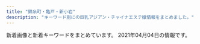 ```yaml
---
title: "錦糸町・亀戸・新小岩"
description: "キーワード別にの巨乳アジアン・チャイナエステ嬢情報をまとめました。"
---
```


新着画像と新着キーワードをまとめています。
2021年04月04日の情報です。

<DmmAffiliateIns />
<KeywordTable
  shops={
    [
    {
        "station": "JR\u5c0f\u5ca9\u99c5\u5357\u53e3",
        "keywords": {},
        "url": "https://www.yitigo.work/",
        "img_links": [
            "https://www.yitigo.work/images/home/index_11.png",
            "https://www.yitigo.work/images/home/index_13.png",
            "https://www.yitigo.work/images/home/index_tel.png",
            "https://www.yitigo.work/images/home/index_15.png",
            "https://www.yitigo.work/images/staff/hana1.jpg",
            "https://www.yitigo.work/images/home/index_19.png",
            "https://www.yitigo.work/images/headerParts01.png",
            "https://www.yitigo.work/images/home/staff_01.jpg",
            "https://www.yitigo.work/images/top_flash_01.jpg",
            "https://www.yitigo.work/images/home/index_06.png",
            "https://www.yitigo.work/images/staff/hana.png",
            "https://www.yitigo.work/images/staff/mayu.png",
            "https://www.yitigo.work/images/page_top.png",
            "https://www.yitigo.work/images/home/index_17.png",
            "https://www.yitigo.work/images/home/staff_03.jpg",
            "https://www.yitigo.work/images/staff/risa.png",
            "https://www.yitigo.work/images/staff/mayu1.jpg",
            "https://www.yitigo.work/images/top_flash_02.jpg",
            "https://www.yitigo.work/images/home/index_01.png",
            "https://www.yitigo.work/images/staff/staff_03.png",
            "https://www.yitigo.work/images/top_01.png",
            "https://www.yitigo.work/images/top_02.png",
            "https://www.yitigo.work/images/home/index_12.png",
            "https://www.yitigo.work/images/home/index_14.png",
            "https://www.yitigo.work/images/home/index_09.png",
            "https://www.yitigo.work/images/staff/risa1.jpg",
            "https://www.yitigo.work/images/home/index_05.png",
            "https://www.yitigo.work/images/top_04.png",
            "https://www.yitigo.work/images/home/index_07.png",
            "https://www.yitigo.work/images/home/staff_02.jpg",
            "https://www.yitigo.work/images/home/index_10.png",
            "https://www.yitigo.work/images/staff/staff_01.png"
        ],
        "name": "\u82fa"
    },
    {
        "name": "\u30c9\u30e9\u3048\u3082\u3093",
        "keywords": {
            "D": 7,
            "86": 3,
            "83": 1,
            "87": 1,
            "85": 3,
            "E": 1
        },
        "station": "JR\u4e80\u6238\u99c5\u5317\u53e3",
        "img_links": [
            "https://doraimon.tyo.cm/photos/sites/32/2021/03/2021030207310114.jpg",
            "https://doraimon.tyo.cm/images/staff_line.jpg",
            "https://doraimon.tyo.cm/images/s_face.jpg",
            "https://doraimon.tyo.cm/photos/sites/32/2021/03/2021031206553637.jpg",
            "https://doraimon.tyo.cm/photos/sites/32/2021/03/2021032507045669.jpg",
            "https://doraimon.tyo.cm/photos/sites/32/2021/03/2021030207304862.jpg",
            "https://doraimon.tyo.cm/photos/sites/32/2021/03/2021030207304993.jpg",
            "https://doraimon.tyo.cm/photos/sites/32/2021/03/2021030207305994.jpg",
            "https://doraimon.tyo.cm/images/link.jpg",
            "https://doraimon.tyo.cm/images/s_news.jpg",
            "https://doraimon.tyo.cm/images/mobile.jpg",
            "https://doraimon.tyo.cm/images/top.jpg",
            "https://doraimon.tyo.cm/photos/sites/32/2021/03/202103120651532.jpg",
            "https://doraimon.tyo.cm/photos/sites/32/2021/03/2021032301301384.jpg"
        ],
        "url": "https://doraimon.tyo.cm/"
    },
    {
        "url": "http://miyabi-aroma.xyz/",
        "station": "JR\u4e80\u6238\u99c5\u6771\u53e3",
        "img_links": [
            "http://miyabi-aroma.xyz/images/nav/nav-staff.jpg",
            "http://miyabi-aroma.xyz/images/staff/3/ami2.jpg",
            "http://miyabi-aroma.xyz/images/3/2.jpg",
            "http://miyabi-aroma.xyz/images/shishu/se1.jpg",
            "http://miyabi-aroma.xyz/images/nav/nav-sys.jpg",
            "http://miyabi-aroma.xyz/images/staff/3/kiki2.jpg",
            "http://miyabi-aroma.xyz/images/staff/3/yaya1.jpg",
            "http://miyabi-aroma.xyz/images/staff/3/rina.jpg",
            "http://miyabi-aroma.xyz/images/index-rose_04.png",
            "http://miyabi-aroma.xyz/images/index-rose_02.png",
            "http://miyabi-aroma.xyz/images/index-rose_09.png",
            "http://miyabi-aroma.xyz/images/3/1.jpg",
            "http://miyabi-aroma.xyz/images/nav/nav-info.jpg",
            "http://miyabi-aroma.xyz/images/staff/3/miya2.jpg",
            "http://miyabi-aroma.xyz/images/staff/3/kiki.jpg",
            "http://miyabi-aroma.xyz/images/11.png",
            "http://miyabi-aroma.xyz/images/nav/nav-job.jpg",
            "http://miyabi-aroma.xyz/images/1801706901.jpg",
            "http://miyabi-aroma.xyz/images/staff/3/ami.jpg",
            "http://miyabi-aroma.xyz/images/index-rose_13.png",
            "http://miyabi-aroma.xyz/images/index-rose_07.png",
            "http://miyabi-aroma.xyz/images/shishu/se2.jpg",
            "http://miyabi-aroma.xyz/images/staff/3/yami.jpg",
            "http://miyabi-aroma.xyz/images/staff/3/yaya2.jpg",
            "http://miyabi-aroma.xyz/images/staff/3/rina2.jpg",
            "http://miyabi-aroma.xyz/images/staff/3/miya.jpg"
        ],
        "name": "\u685c",
        "keywords": {
            "C": 7
        }
    },
    {
        "url": "http://thaipataya.chm.jp/",
        "keywords": {
            "\u30bb\u30af\u30b7\u30fc": 1,
            "C": 14
        },
        "name": "\u30d1\u30bf\u30e4",
        "img_links": [
            "https://chm.jp/domains1/thaipataya/myimg/imgcom37656_sp.jpg",
            "https://chm.jp/domains1/thaipataya/myimg/imgcom37719_sp.jpg",
            "https://chm.jp/domains1/thaipataya/myimg/imgcom36636_sp.jpg",
            "https://chm.jp/domains1/thaipataya/myimg/imgcom37663_sp.jpg",
            "https://chm.jp/domains1/thaipataya/myimg/imgcom37732_sp.png",
            "https://chm.jp/domains1/thaipataya/myimg/imgcom37357_sp.jpg",
            "https://chm.jp/domains1/thaipataya/myimg/imgcom36618_sp.png",
            "https://chm.jp/domains1/thaipataya/myimg/imgcom36619_sp.jpg",
            "https://chm.jp/sozai/0_4999/bn112_sp.png",
            "https://chm.jp/domains1/thaipataya/myimg/imgcom37668_sp.png",
            "https://chm.jp/domains1/thaipataya/myimg/imgcom37733_sp.png",
            "https://chm.jp/domains1/thaipataya/myimg/imgcom36635_sp.jpg",
            "https://chm.jp/domains1/thaipataya/myimg/slideimg36562_sp.jpg",
            "https://chm.jp/domains1/thaipataya/myimg/imgcom37653_sp.jpg",
            "https://chm.jp/domains1/thaipataya/myimg/imgcom36614_sp.jpg",
            "https://chm.jp/domains1/thaipataya/myimg/imgcom36603_sp.png",
            "https://chm.jp/domains1/thaipataya/myimg/imgcom37731_sp.png",
            "https://chm.jp/domains1/thaipataya/myimg/imgcom36578_sp.jpg",
            "https://chm.jp/domains1/thaipataya/myimg/imgcom36581_sp.jpg",
            "https://chm.jp/domains1/thaipataya/myimg/imgcom37729_sp.png",
            "https://chm.jp/domains1/thaipataya/myimg/imgcom37839_sp.jpg",
            "https://chm.jp/domains1/thaipataya/myimg/imgcom37361_sp.png",
            "https://chm.jp/domains1/thaipataya/myimg/imgcom37710_sp.jpg",
            "https://chm.jp/domains1/thaipataya/myimg/imgcom36604_sp.jpg",
            "https://chm.jp/domains1/thaipataya/myimg/imgcom37717_sp.jpg",
            "https://chm.jp/domains1/thaipataya/myimg/imgcom37657_sp.jpg",
            "https://chm.jp/domains1/thaipataya/myimg/imgcom37669_sp.jpg",
            "https://chm.jp/domains1/thaipataya/myimg/imgcom37360_sp.jpg",
            "https://chm.jp/domains1/thaipataya/myimg/imgcom37914_sp.jpg",
            "https://chm.jp/domains1/thaipataya/myimg/imgcom37726_sp.png",
            "https://chm.jp/domains1/thaipataya/myimg/imgcom37177_sp.png",
            "https://chm.jp/domains1/thaipataya/myimg/imgcom37833_sp.jpg",
            "https://chm.jp/domains1/thaipataya/myimg/imgcom36634_sp.jpg",
            "https://chm.jp/domains1/thaipataya/myimg/imgcom37913_sp.jpg",
            "https://chm.jp/domains1/thaipataya/myimg/imgcom36613_sp.jpg",
            "https://chm.jp/domains1/thaipataya/myimg/imgcom36567_sp.jpg",
            "https://chm.jp/domains1/thaipataya/myimg/imgcom37841_sp.jpg",
            "https://chm.jp/domains1/thaipataya/myimg/imgcom37738_sp.png",
            "https://chm.jp/domains1/thaipataya/myimg/imgcom36605_sp.jpg",
            "https://chm.jp/domains1/thaipataya/myimg/imgcom37734_sp.png",
            "https://chm.jp/domains1/thaipataya/myimg/imgcom37655_sp.jpg",
            "https://chm.jp/domains1/thaipataya/myimg/imgcom37728_sp.png",
            "https://chm.jp/domains1/thaipataya/myimg/imgcom37740_sp.png",
            "https://chm.jp/domains1/thaipataya/myimg/imgcom37661_sp.png",
            "https://chm.jp/domains1/thaipataya/myimg/imgcom37359_sp.jpg",
            "https://chm.jp/domains1/thaipataya/myimg/imgcom37725_sp.png",
            "https://chm.jp/domains1/thaipataya/myimg/imgcom36582_sp.jpg",
            "https://chm.jp/domains1/thaipataya/myimg/imgcom37840_sp.jpg",
            "https://chm.jp/domains1/thaipataya/myimg/imgcom36565_sp.jpg",
            "https://chm.jp/domains1/thaipataya/myimg/imgcom37727_sp.png",
            "https://chm.jp/domains1/thaipataya/myimg/imgcom37730_sp.png",
            "https://chm.jp/domains1/thaipataya/myimg/imgcom37666_sp.jpg",
            "https://chm.jp/domains1/thaipataya/myimg/imgcom37362_sp.png",
            "http://chm.jp/img/linebutton_82x20.png",
            "https://chm.jp/domains1/thaipataya/myimg/imgcom37834_sp.jpg",
            "https://chm.jp/domains1/thaipataya/myimg/imgcom36633_sp.jpg",
            "https://chm.jp/domains1/thaipataya/myimg/imgcom37736_sp.png",
            "https://chm.jp/domains1/thaipataya/myimg/imgcom37067_sp.png",
            "https://chm.jp/domains1/thaipataya/myimg/imgcom37718_sp.jpg",
            "https://chm.jp/domains1/thaipataya/myimg/slideimg36561_sp.jpg",
            "https://chm.jp/domains1/thaipataya/myimg/imgcom36576_sp.jpg",
            "https://chm.jp/domains1/thaipataya/myimg/imgcom37358_sp.jpg",
            "https://chm.jp/domains1/thaipataya/myimg/imgcom37174_sp.png",
            "https://chm.jp/domains1/thaipataya/myimg/imgcom37739_sp.png",
            "https://chm.jp/domains1/thaipataya/myimg/imgcom37789_sp.png",
            "https://chm.jp/domains1/thaipataya/myimg/imgcom37916_sp.jpg",
            "https://chm.jp/domains1/thaipataya/myimg/imgcom37667_sp.png",
            "https://chm.jp/domains1/thaipataya/myimg/imgcom37172_sp.png",
            "https://chm.jp/domains1/thaipataya/myimg/imgcom37891_sp.jpg",
            "https://chm.jp/domains1/thaipataya/myimg/imgcom36577_sp.jpg",
            "https://chm.jp/domains1/thaipataya/myimg/imgcom37915_sp.jpg",
            "https://chm.jp/domains1/thaipataya/myimg/imgcom37658_sp.png",
            "https://chm.jp/domains1/thaipataya/myimg/imgcom37660_sp.png",
            "https://chm.jp/domains1/thaipataya/myimg/imgcom36615_sp.png",
            "https://chm.jp/domains1/thaipataya/myimg/imgcom37662_sp.png",
            "https://chm.jp/sozai/0_4999/bn122_sp.png",
            "https://chm.jp/domains1/thaipataya/myimg/imgcom37068_sp.jpg",
            "https://chm.jp/domains1/thaipataya/myimg/imgcom36606_sp.jpg",
            "https://chm.jp/domains1/thaipataya/myimg/imgcom37664_sp.png",
            "https://chm.jp/domains1/thaipataya/myimg/slideimg36560_sp.jpg",
            "https://chm.jp/domains1/thaipataya/myimg/imgcom37659_sp.png",
            "https://chm.jp/domains1/thaipataya/myimg/imgcom37654_sp.jpg",
            "https://chm.jp/domains1/thaipataya/myimg/imgcom37665_sp.jpg",
            "https://chm.jp/domains1/thaipataya/myimg/imgcom36566_sp.png",
            "https://chm.jp/domains1/thaipataya/myimg/imgcom37737_sp.png",
            "https://chm.jp/domains1/thaipataya/myimg/imgcom36575_sp.jpg",
            "https://chm.jp/domains1/thaipataya/myimg/imgcom36607_sp.jpg"
        ],
        "station": "JR\u5c0f\u5ca9\u99c5\u5357\u53e3"
    },
    {
        "keywords": {
            "89": 6,
            "C": 12,
            "98": 2,
            "86": 2,
            "H": 2,
            "D": 4,
            "85": 4,
            "84": 2
        },
        "img_links": [
            "http://www.o-miyabi.com/s/image/nav_hotel.png",
            "http://www.o-miyabi.com/s/images/slider/next.png",
            "http://www.o-miyabi.com/images/index_06.jpg",
            "http://www.o-miyabi.com/images/rec.jpg",
            "http://www.o-miyabi.com/images/index_13.jpg",
            "http://www.o-miyabi.com/s/images/service_07.png",
            "http://www.o-miyabi.com/images/index_09.jpg",
            "http://www.o-miyabi.com/images/index_04.jpg",
            "http://www.o-miyabi.com/s/images/iphone.png",
            "http://www.o-miyabi.com/images/upload/thumb/0981f77ac0a1e07f.jpg",
            "http://www.o-miyabi.com/s/uploads/04.jpg",
            "http://www.o-miyabi.com/images/index_16.jpg",
            "http://www.o-miyabi.com/images/upload/thumb/04d21d82d11bc049.jpg",
            "http://www.o-miyabi.com/s/images/t3.jpg",
            "http://www.o-miyabi.com/s/image/nav_manga.png",
            "http://www.o-miyabi.com/images/upload/thumb/6fceb6aef71115ac.jpg",
            "http://www.o-miyabi.com/images/upload/thumb/928147996b3538a2.jpg",
            "http://www.o-miyabi.com/images/index_14.jpg",
            "http://www.o-miyabi.com/s/uploads/03.jpg",
            "http://www.o-miyabi.com/s/images/slider/3.jpg",
            "http://www.o-miyabi.com/girl/01.jpg",
            "http://www.o-miyabi.com/images/index_02.jpg",
            "http://www.o-miyabi.com/s/image/nav_cast.png",
            "http://www.o-miyabi.com/s/images/top_2.jpg",
            "http://www.o-miyabi.com/s/images/pc.png",
            "http://www.o-miyabi.com/images/upload/thumb/72ffa1fb925d394b.jpg",
            "http://www.o-miyabi.com/images/upload/thumb/db15ea2226867103.jpg",
            "http://www.o-miyabi.com/s/images/slider/1.jpg",
            "http://www.o-miyabi.com/images/index_05.jpg",
            "http://www.o-miyabi.com/images/info_09.jpg",
            "http://www.o-miyabi.com/images/info_02.jpg",
            "http://www.o-miyabi.com/s/images/tel.png",
            "http://www.o-miyabi.com/s/images/slider/2.jpg",
            "http://www.o-miyabi.com/images/index_10.jpg",
            "http://www.o-miyabi.com/images/upload/thumb/e12bb065f2380463.jpg",
            "http://www.o-miyabi.com/images/index_01.jpg",
            "http://www.o-miyabi.com/images/staff_09.jpg",
            "http://www.o-miyabi.com/images/rec_09.jpg",
            "http://www.o-miyabi.com/images/upload/thumb/7713de024ddc43e7.jpg",
            "http://www.o-miyabi.com/images/index_19.jpg",
            "http://www.o-miyabi.com/images/upload/thumb/57af63e7ff71466b.jpg",
            "http://www.o-miyabi.com/s/uploads/06.jpg",
            "http://www.o-miyabi.com/images/index_03.jpg",
            "http://www.o-miyabi.com/images/index_07.jpg",
            "http://www.o-miyabi.com/images/movie_09.jpg",
            "http://www.o-miyabi.com/s/images/t2.jpg",
            "http://www.o-miyabi.com/images/upload/thumb/6d7987cae648e809.jpg",
            "http://www.o-miyabi.com/s/uploads/01.jpg",
            "http://www.o-miyabi.com/images/upload/thumb/1a8371be7358f1df.jpg",
            "http://www.o-miyabi.com/s/image/nav_top.png",
            "http://www.o-miyabi.com/images/index_18.jpg",
            "http://www.o-miyabi.com/images/upload/thumb/51d074f8f9cdb905.jpg",
            "http://www.o-miyabi.com/s/images/service_03.png",
            "http://www.o-miyabi.com/s/images/okubokomachi.jpg",
            "http://www.o-miyabi.com/s/uploads/08.jpg",
            "http://www.o-miyabi.com/s/uploads/07.jpg",
            "http://www.o-miyabi.com/images/upload/thumb/301c9a35b11a384f.jpg",
            "http://www.o-miyabi.com/s/images/service_01.png",
            "http://www.o-miyabi.com/s/uploads/02.jpg",
            "http://www.o-miyabi.com/s/images/slider/prev.png",
            "http://www.o-miyabi.com/s/images/t1.jpg",
            "http://www.o-miyabi.com/s/image/nav_sys.png",
            "http://www.o-miyabi.com/images/info.jpg",
            "http://www.o-miyabi.com/s/image/nav_topics.png",
            "http://www.o-miyabi.com/images/upload/thumb/0dc07af1006255fa.jpg"
        ],
        "name": "\u96c5\u82b3",
        "station": "JR\u65b0\u5c0f\u5ca9\u99c5\u5357\u53e3",
        "url": "http://www.o-miyabi.com/"
    },
    {
        "station": "JR\u9326\u7cf8\u753a\u5357\u53e3",
        "img_links": [
            "http://harunohana.jpest.net/uploads//sites/38/2021/02/tel_top.png",
            "http://harunohana.jpest.net/uploads//sites/38/2021/02/c2.jpg",
            "http://harunohana.jpest.net/uploads//sites/38/2021/02/top-3.png",
            "http://harunohana.jpest.net/uploads//sites/38/elementor/thumbs/c3-p3a4c1sf6l483iry9r6rlk4mpn8la6sbxgemvolfd4.jpg",
            "http://harunohana.jpest.net/uploads//sites/38/2021/03/g5.jpg",
            "http://harunohana.jpest.net/uploads//sites/38/2021/02/xian.jpg",
            "http://harunohana.jpest.net/uploads//sites/38/2021/03/g1.jpg",
            "http://harunohana.jpest.net/uploads//sites/38/2021/02/news-tit.png",
            "http://harunohana.jpest.net/uploads//sites/38/2021/03/1.jpg",
            "http://harunohana.jpest.net/uploads//sites/38/2021/02/ditiao-1.png",
            "http://harunohana.jpest.net/uploads//sites/38/2021/02/c4.jpg",
            "http://harunohana.jpest.net/uploads//sites/38/2021/02/c6.jpg",
            "http://harunohana.jpest.net/uploads//sites/38/2021/02/staff-tit.png",
            "http://harunohana.jpest.net/uploads//sites/38/2021/02/tel_staff.png",
            "http://harunohana.jpest.net/uploads//sites/38/elementor/thumbs/g1-p3mbbo5xbyuayorl3qn8vsare61ijopmkh8c9mi4sw.jpg",
            "http://harunohana.jpest.net/uploads//sites/38/2021/02/pick-tit.png",
            "http://harunohana.jpest.net/uploads//sites/38/2021/02/mobile-tit.png",
            "http://harunohana.jpest.net/uploads//sites/38/elementor/thumbs/g4-p3mbec1gp2hjuwwbjw36y43rzgwycta8xnrv7ujz68.jpg",
            "http://harunohana.jpest.net/uploads//sites/38/2021/02/tel_pickup.png",
            "http://harunohana.jpest.net/uploads//sites/38/2021/03/g5-214x300.jpg",
            "http://harunohana.jpest.net/uploads//sites/38/2021/02/c3.jpg",
            "http://harunohana.jpest.net/uploads//sites/38/elementor/thumbs/g3-p3mbdh0sfjb37s5dl0oi5txkdr5uasv3te8udptyvk.jpg",
            "http://harunohana.jpest.net/uploads//sites/38/2021/02/tel_info.png",
            "http://harunohana.jpest.net/uploads//sites/38/elementor/thumbs/c1-p3a4bw5e1kwi5v056or06ljv5c0e005xwohq00tseg.jpg",
            "http://harunohana.jpest.net/uploads//sites/38/elementor/thumbs/c5-p3a4c3o3k96sqqp7ys00qjnjwezbpkzslpplu8in0o.jpg",
            "http://harunohana.jpest.net/uploads//sites/38/2021/02/info-tit.png",
            "http://harunohana.jpest.net/uploads//sites/38/2021/02/c5.jpg",
            "http://harunohana.jpest.net/uploads//sites/38/2021/02/c1.jpg",
            "http://harunohana.jpest.net/uploads//sites/38/elementor/thumbs/g2-p3mbcgd30zwwmzmmj2u1yl6l7q6iyltkocswnxcbm8.jpg",
            "http://harunohana.jpest.net/uploads//sites/38/elementor/thumbs/c2-p3a4by12f8z2t2xevpk9bl2sc3r4fedekxsoykr020.jpg",
            "http://harunohana.jpest.net/uploads//sites/38/2021/03/g3.jpg",
            "http://harunohana.jpest.net/uploads//sites/38/2021/02/mobile.jpg",
            "http://harunohana.jpest.net/uploads//sites/38/2021/03/g2.jpg"
        ],
        "url": "http://harunohana.jpest.net/",
        "keywords": {
            "C": 12
        },
        "name": "\u6625\u306e\u82b1"
    },
    {
        "station": "\u9752\u7825\u99c5",
        "name": "\u7652\u3057\u306e\u68ee",
        "keywords": {},
        "url": "http://iyasimori.jpest.net/",
        "img_links": [
            "http://iyasimori.jpest.net/uploads//sites/37/2021/01/a2.jpg",
            "http://iyasimori.jpest.net/uploads//sites/37/2021/01/tite-staff.jpg",
            "http://iyasimori.jpest.net/uploads//sites/37/2021/01/bj_03.jpg",
            "http://iyasimori.jpest.net/uploads//sites/37/2021/01/mobile.png",
            "http://iyasimori.jpest.net/uploads//sites/37/2021/01/top.jpg",
            "http://iyasimori.jpest.net/uploads//sites/37/2021/01/g5-150x150.jpg",
            "http://iyasimori.jpest.net/uploads//sites/37/2021/01/r5.jpg",
            "http://iyasimori.jpest.net/uploads//sites/37/2021/01/news03.png",
            "http://iyasimori.jpest.net/uploads//sites/37/2021/01/g1-3-150x150.jpg",
            "http://iyasimori.jpest.net/uploads//sites/37/2021/01/g3-2-150x150.jpg",
            "http://iyasimori.jpest.net/uploads//sites/37/2021/01/g4.jpg",
            "http://iyasimori.jpest.net/uploads//sites/37/2021/01/g2-2.jpg",
            "http://iyasimori.jpest.net/uploads//sites/37/2021/01/g3-2.jpg",
            "http://iyasimori.jpest.net/uploads//sites/37/2021/01/g1-3.jpg",
            "http://iyasimori.jpest.net/uploads//sites/37/2021/01/g2-2-150x150.jpg",
            "http://iyasimori.jpest.net/uploads//sites/37/2021/01/r3-1.jpg",
            "http://iyasimori.jpest.net/uploads//sites/37/2021/01/news01.png",
            "http://iyasimori.jpest.net/uploads//sites/37/2021/01/r4-1.jpg",
            "http://iyasimori.jpest.net/uploads//sites/37/2021/01/a.jpg",
            "http://iyasimori.jpest.net/uploads//sites/37/2021/01/g5.jpg",
            "http://iyasimori.jpest.net/uploads//sites/37/2021/01/g4-150x150.jpg",
            "http://iyasimori.jpest.net/uploads//sites/37/2021/01/r6.jpg"
        ]
    },
    {
        "url": "http://shizuku2009.com/",
        "station": "\u9752\u7825\u99c5A2\u51fa\u53e3",
        "keywords": {},
        "img_links": [
            "http://shizuku2009.com/staff/3/1.jpg",
            "http://shizuku2009.com/images/index_09.jpg",
            "http://shizuku2009.com/images/index_07.jpg",
            "http://shizuku2009.com/staff/6/1.jpg",
            "http://shizuku2009.com/images/index_04.jpg",
            "http://shizuku2009.com/images/index_13.jpg",
            "http://shizuku2009.com/images/index_05.jpg",
            "http://shizuku2009.com/images/staff_12.jpg",
            "http://shizuku2009.com/images/index_06.jpg",
            "http://shizuku2009.com/images/staff_15.jpg",
            "http://shizuku2009.com/images/index_02.jpg",
            "http://shizuku2009.com/staff/4/1.jpg",
            "http://shizuku2009.com/images/index_20.jpg",
            "http://shizuku2009.com/staff/2/1.jpg",
            "http://shizuku2009.com/images/index_15.jpg",
            "http://shizuku2009.com/images/index_14.jpg",
            "http://shizuku2009.com/staff/1/1.jpg",
            "http://shizuku2009.com/images/service_13.jpg",
            "http://shizuku2009.com/images/index_19.jpg",
            "http://shizuku2009.com/images/index_10.jpg",
            "http://shizuku2009.com/images/index_08.jpg",
            "http://shizuku2009.com/images/index_17.jpg",
            "http://shizuku2009.com/staff/5/1.jpg"
        ],
        "name": "\u79cb"
    },
    {
        "img_links": [
            "http://kinshicho-es.xyz/images/g5.jpg",
            "http://kinshicho-es.xyz/images/r3.jpg",
            "http://kinshicho-es.xyz/images/g0.jpg",
            "http://kinshicho-es.xyz/images/kanban.jpg",
            "http://kinshicho-es.xyz/images/g3.jpg",
            "http://kinshicho-es.xyz/images/news-tit1.jpg",
            "http://kinshicho-es.xyz/images/g2.jpg",
            "http://kinshicho-es.xyz/images/r1.jpg",
            "http://kinshicho-es.xyz/images/top.jpg",
            "http://kinshicho-es.xyz/images/g41.jpg",
            "http://kinshicho-es.xyz/images/b1.jpg",
            "http://kinshicho-es.xyz/images/top1.jpg",
            "http://kinshicho-es.xyz/images/b2.jpg",
            "http://kinshicho-es.xyz/images/r2.jpg",
            "http://kinshicho-es.xyz/images/left1_2_02.jpg",
            "http://kinshicho-es.xyz/images/r4.jpg"
        ],
        "url": "http://kinshicho-es.xyz/",
        "name": "\u30b9\u30c1\u30e5\u30ef\u306e\u30b9\u30de\u30a4\u30eb",
        "keywords": {
            "C": 7
        },
        "station": "JR\u9326\u7cf8\u753a\u99c5\u5317\u53e3"
    },
    {
        "img_links": [
            "http://www.es-raku.link/img/ruru1.jpg",
            "http://www.es-raku.link/images/head.png",
            "http://www.es-raku.link/images/8.jpg",
            "http://www.es-raku.link/images/2.jpg",
            "http://www.es-raku.link/images/tel.jpg",
            "http://www.es-raku.link/images/menu/staff.png",
            "http://www.es-raku.link/img/mai1.jpg",
            "http://www.es-raku.link/images/sys1.jpg",
            "http://www.es-raku.link/staff/lucky.jpg",
            "http://www.es-raku.link/images/3.jpg",
            "http://www.es-raku.link/img/ayaka1.jpg",
            "http://www.es-raku.link/staff/ruru.jpg",
            "http://www.es-raku.link/img/lucky1.jpg",
            "http://www.es-raku.link/images/staff_t.png",
            "http://www.es-raku.link/img/kaori1.jpg",
            "http://www.es-raku.link/images/1.jpg",
            "http://www.es-raku.link/images/news.jpg",
            "http://www.es-raku.link/images/line.png",
            "http://www.es-raku.link/images/interior_t.png",
            "http://www.es-raku.link/staff/ayaka.jpg",
            "http://www.es-raku.link/images/list.jpg",
            "http://www.es-raku.link/images/int1.png",
            "http://www.es-raku.link/img/riri1.jpg",
            "http://www.es-raku.link/images/r2.jpg",
            "http://www.es-raku.link/images/9.jpg",
            "http://www.es-raku.link/staff/yuki.jpg",
            "http://www.es-raku.link/images/mobile.jpg",
            "http://www.es-raku.link/images/menu/interior.png",
            "http://www.es-raku.link/staff/kaori.jpg",
            "http://www.es-raku.link/images/rtel.jpg",
            "http://www.es-raku.link/images/int2.png",
            "http://www.es-raku.link/staff/mai.jpg",
            "http://www.es-raku.link/staff/riri.jpg",
            "http://www.es-raku.link/img/yuki1.jpg",
            "http://www.es-raku.link/images/r1.jpg",
            "http://www.es-raku.link/images/7.jpg",
            "http://www.es-raku.link/images/menu/top.png",
            "http://www.es-raku.link/images/6.jpg"
        ],
        "url": "http://www.es-raku.link/",
        "name": "Lucky\uff5e\u30e9\u30c3\u30ad\u30fc\uff5e",
        "keywords": {},
        "station": "JR\u9326\u7cf8\u753a\u99c5\u5357\u53e3"
    },
    {
        "keywords": {
            "85": 2,
            "C": 1,
            "D": 4
        },
        "station": "JR\u5c0f\u5ca9\u99c5\u5357\u53e3",
        "img_links": [
            "http://iyasi-heal.com/staffPhoto/s20191114093407.jpg",
            "http://iyasi-heal.com/images/slider1/02.jpg",
            "http://iyasi-heal.com/staffPhoto/s20210322143535.jpg",
            "http://iyasi-heal.com/staffPhoto/s20190815113117.jpg",
            "http://iyasi-heal.com/js/sliderLine/slide_prev.png",
            "http://iyasi-heal.com/staffPhoto/s20200606151240.jpg",
            "http://iyasi-heal.com/images/slider1/03.jpg",
            "http://iyasi-heal.com/images/slider1/01.jpg",
            "http://iyasi-heal.com/images/returnBtn.png",
            "http://iyasi-heal.com/staffPhoto/s20210312220248.jpg",
            "http://iyasi-heal.com/staffPhoto/b20190815113058.jpg",
            "http://iyasi-heal.com/images/mobile.jpg",
            "http://iyasi-heal.com/staffPhoto/s20200606151251.jpg",
            "http://iyasi-heal.com/staffPhoto/b20210322143535.jpg",
            "http://iyasi-heal.com/staffPhoto/s20190815113058.jpg",
            "http://iyasi-heal.com/staffPhoto/b20200909152230.jpg",
            "http://iyasi-heal.com/staffPhoto/b20191114093407.jpg",
            "http://iyasi-heal.com/staffPhoto/b20190815113117.jpg",
            "http://iyasi-heal.com/js/sliderLine/slide_next.png",
            "http://iyasi-heal.com/images/gallery1.png",
            "http://iyasi-heal.com/staffPhoto/s20200909152230.jpg",
            "http://iyasi-heal.com/staffPhoto/b20210312220248.jpg",
            "http://iyasi-heal.com/staffPhoto/b20200606151240.jpg",
            "http://iyasi-heal.com/staffPhoto/s20200606151247.jpg"
        ],
        "url": "http://iyasi-heal.com/",
        "name": "\u308a\u308a"
    },
    {
        "img_links": [
            "http://mariabella.ies.fun/images/top.png",
            "http://mariabella.ies.fun/images/r03.jpg",
            "http://mariabella.ies.fun/photos/sites/45/2018/06/2018062706422857.jpg",
            "http://mariabella.ies.fun/photos/sites/45/2019/09/2019092717170772.jpeg",
            "http://mariabella.ies.fun/images/ac3.jpg",
            "http://mariabella.ies.fun/images/ac2.jpg",
            "http://mariabella.ies.fun/images/mobile1.jpg",
            "http://mariabella.ies.fun/images/pick.jpg",
            "http://mariabella.ies.fun/images/s-staff.jpg",
            "http://mariabella.ies.fun/images/r06.jpg",
            "http://mariabella.ies.fun/images/info.jpg",
            "http://mariabella.ies.fun/images/r02.jpg",
            "http://mariabella.ies.fun/images/s-recriut.jpg",
            "http://mariabella.ies.fun/images/r01.jpg",
            "http://mariabella.ies.fun/images/r05.jpg",
            "http://mariabella.ies.fun/photos/sites/45/2020/01/2020012420100278.jpeg",
            "http://mariabella.ies.fun/images/news.jpg",
            "http://mariabella.ies.fun/images/r09.jpg",
            "http://mariabella.ies.fun/images/ac1.jpg",
            "http://mariabella.ies.fun/images/mobile.jpg",
            "http://mariabella.ies.fun/images/r07.jpg",
            "http://mariabella.ies.fun/images/r04.jpg",
            "http://mariabella.ies.fun/photos/sites/45/2019/09/2019091016323921.jpeg"
        ],
        "keywords": {
            "\u30bb\u30af\u30b7\u30fc": 3,
            "E": 3
        },
        "station": "JR\u5c0f\u5ca9\u99c5\u5317\u53e3",
        "url": "http://mariabella.ies.fun/",
        "name": "\u30de\u30ea\u30a2\u30d9\u30fc\u30e9"
    },
    {
        "url": "http://biwert.xyz/",
        "name": "\u4e00\u6642",
        "keywords": {
            "G": 9,
            "E": 18
        },
        "station": "JR\u5c0f\u5ca9\u99c5\u5317\u53e3",
        "img_links": [
            "http://biwert.xyz/templets/default/picture/staff_t.jpg",
            "http://biwert.xyz/uploads/201003/1-2010031G415110.jpg",
            "http://biwert.xyz/templets/default/picture/news.jpg",
            "http://biwert.xyz/uploads/180620/1-1P620101629244.png",
            "http://biwert.xyz/uploads/201003/1-2010031G3421X.jpg",
            "http://biwert.xyz/uploads/201109/1-201109141105216.jpg",
            "http://biwert.xyz/templets/default/picture/head.jpg",
            "http://biwert.xyz/uploads/201006/1-2010061A941445.jpg",
            "http://biwert.xyz/templets/default/picture/rec1.png",
            "http://biwert.xyz/uploads/201003/1-2010031G432629.jpg",
            "http://biwert.xyz/uploads/201003/1-2010031G35C32.jpg",
            "http://biwert.xyz/uploads/180620/1-1P62010193X63.jpg",
            "http://biwert.xyz/uploads/201006/1-2010061F032C0.jpg",
            "http://biwert.xyz/uploads/allimg/180620/1-1P620101640O8.png",
            "http://biwert.xyz/templets/default/picture/interior_t.jpg",
            "http://biwert.xyz/uploads/allimg/180620/1-1P6201013133b.jpg",
            "http://biwert.xyz/uploads/180620/1-1P62010154K00.png",
            "http://biwert.xyz/uploads/201007/1-20100G4464b26.jpg",
            "http://biwert.xyz/images/1-1P621101232H4.png"
        ]
    },
    {
        "img_links": [
            "http://mori.me-es.com/images/index_27.jpg",
            "http://mori.me-es.com/girls/06.jpg",
            "http://mori.me-es.com/images/index_30.jpg",
            "http://mori.me-es.com/images/index_09.jpg",
            "http://mori.me-es.com/images/index_13.jpg",
            "http://mori.me-es.com/images/index_16.jpg",
            "http://mori.me-es.com/images/info_15.jpg",
            "http://mori.me-es.com/girls/08a.jpg",
            "http://mori.me-es.com/images/index_22.jpg",
            "http://mori.me-es.com/images/index_03.jpg",
            "http://mori.me-es.com/images/sub_28.jpg",
            "http://mori.me-es.com/girls/04.jpg",
            "http://mori.me-es.com/girls/07.jpg",
            "http://mori.me-es.com/images/info.jpg",
            "http://mori.me-es.com/images/index_17.jpg",
            "http://mori.me-es.com/images/index_01.jpg",
            "http://mori.me-es.com/images/index_21.jpg",
            "http://mori.me-es.com/images/index_19.jpg",
            "http://mori.me-es.com/images/staff_15.jpg",
            "http://mori.me-es.com/images/index_05.jpg",
            "http://mori.me-es.com/images/index_25.jpg",
            "http://mori.me-es.com/images/index_06.jpg",
            "http://mori.me-es.com/images/index_24.jpg",
            "http://mori.me-es.com/images/rec_15.jpg",
            "http://mori.me-es.com/girls/05.jpg",
            "http://mori.me-es.com/images/index_28.jpg",
            "http://mori.me-es.com/images/index_20.jpg",
            "http://mori.me-es.com/images/index_07.jpg",
            "http://mori.me-es.com/girls/02.jpg",
            "http://mori.me-es.com/girls/03.jpg",
            "http://mori.me-es.com/images/index_18.jpg",
            "http://mori.me-es.com/images/index_12.jpg",
            "http://mori.me-es.com/images/index_15.jpg",
            "http://mori.me-es.com/images/index_02.jpg",
            "http://mori.me-es.com/images/rec.jpg",
            "http://mori.me-es.com/images/index_29.jpg",
            "http://mori.me-es.com/images/index_04.jpg",
            "http://mori.me-es.com/girls/08.jpg",
            "http://mori.me-es.com/images/index_10.jpg",
            "http://mori.me-es.com/girls/00.jpg",
            "http://mori.me-es.com/girls/04a.jpg",
            "http://mori.me-es.com/girls/01.jpg",
            "http://mori.me-es.com/images/index_08.jpg",
            "http://mori.me-es.com/images/index_26.jpg"
        ],
        "station": "JR\u65b0\u5c0f\u5ca9\u99c5\u5317\u53e3",
        "url": "http://mori.me-es.com/",
        "keywords": {
            "85": 3,
            "88": 1,
            "C": 7,
            "86": 3,
            "87": 1,
            "90": 1
        },
        "name": "\u68ee"
    },
    {
        "keywords": {
            "86": 12,
            "C": 18,
            "83": 6,
            "85": 12,
            "D": 24
        },
        "url": "http://yukinosakura.tyo.cm/",
        "img_links": [
            "http://yukinosakura.a2.webnavi.work/upload/sites/72/2020/04/2020040708052353.jpg",
            "http://yukinosakura.tyo.cm/images/room2.jpg",
            "http://yukinosakura.a2.webnavi.work/upload/sites/72/2020/04/2020040708052456.jpg",
            "http://yukinosakura.tyo.cm/images/s_staff.jpg",
            "http://yukinosakura.a2.webnavi.work/upload/sites/72/2020/04/2020040708052241.jpg",
            "http://yukinosakura.tyo.cm/images/s_shedule.jpg",
            "http://yukinosakura.a2.webnavi.work/upload/sites/72/2020/04/2020040708052434.jpg",
            "http://yukinosakura.tyo.cm/images/top.jpg",
            "http://yukinosakura.tyo.cm/images/s_news.jpg",
            "http://yukinosakura.tyo.cm/images/room4.jpg",
            "http://yukinosakura.tyo.cm/images/mobile.jpg",
            "http://yukinosakura.tyo.cm/images/room3.jpg",
            "http://yukinosakura.tyo.cm/images/room1.jpg",
            "http://yukinosakura.a2.webnavi.work/upload/sites/72/2020/04/2020040708052118.jpg"
        ],
        "station": "JR\u4e80\u6238\u99c5\u5317\u53e3",
        "name": "\u685c\u82b1"
    },
    {
        "url": "http://k-yorocobi.com/",
        "name": "\u3088\u308d\u3053\u3073",
        "img_links": [
            "http://k-yorocobi.com/images/footer.png",
            "http://k-yorocobi.com/images/b-tel.png",
            "http://k-yorocobi.com/images/c-interior.png",
            "http://k-yorocobi.com/staff/s-rina.jpg",
            "http://k-yorocobi.com/images/bar-pickup.png",
            "http://k-yorocobi.com/images/c-staff.png",
            "http://k-yorocobi.com/pic/pic4.jpg",
            "http://k-yorocobi.com/staff/s-emi.jpg",
            "http://k-yorocobi.com/images/b-movie.png",
            "http://k-yorocobi.com/staff/s-yuyu.jpg",
            "http://k-yorocobi.com/staff/s-tika.jpg",
            "http://k-yorocobi.com/images/bar-interior.png",
            "http://k-yorocobi.com/images/b-awaawa.png",
            "http://k-yorocobi.com/images/c-top.png",
            "http://k-yorocobi.com/images/bar-news.png",
            "http://k-yorocobi.com/pic/pic1.jpg",
            "http://k-yorocobi.com/images/bar-cam.png",
            "http://k-yorocobi.com/images/b-mobile.png",
            "http://k-yorocobi.com/images/bar-staff.png",
            "http://k-yorocobi.com/images/bill.jpg",
            "http://k-yorocobi.com/pic/pic2.jpg",
            "http://k-yorocobi.com/pic/pic3.jpg"
        ],
        "station": "JR\u9326\u7cf8\u753a\u99c5\u5317\u53e3",
        "keywords": {}
    },
    {
        "url": "http://cherry-esthe.com/",
        "keywords": {},
        "name": "Cherry",
        "station": "JR\u9326\u7cf8\u753a\u99c5\u5357\u53e3",
        "img_links": [
            "http://dccompanyqoo10.cafe24.com/tiffany/images/common/header.png",
            "http://dccompanyqoo10.cafe24.com/tiffany/images/store/store.png",
            "http://dccompanyqoo10.cafe24.com/tiffany/images/top/store_bg.png"
        ]
    },
    {
        "name": "\u3086\u304d",
        "img_links": [
            "http://www.sh-yuki.work/uploads/200618/1-20061Q633094V.jpg",
            "http://www.sh-yuki.work/images/s_news.jpg",
            "http://www.sh-yuki.work/uploads/200620/1-200620154311K4.jpg",
            "http://www.sh-yuki.work/images/nbj2.jpg",
            "http://www.sh-yuki.work/images/room2.jpg",
            "http://www.sh-yuki.work/uploads/190105/1-1Z105143921224.jpg",
            "http://www.sh-yuki.work/uploads/191028/1-19102Q03S5a4.jpg",
            "http://www.sh-yuki.work/images/s_staff.jpg",
            "http://www.sh-yuki.work/uploads/200713/1-200G3110344421.jpg",
            "http://www.sh-yuki.work/uploads/200218/1-20021Q359301Q.jpg",
            "http://www.sh-yuki.work/uploads/191221/1-191221111A3123.jpg",
            "http://www.sh-yuki.work/uploads/191227/1-19122F94110460.jpg",
            "http://www.sh-yuki.work/uploads/191104/1-1911041I124915.jpg",
            "http://www.sh-yuki.work/uploads/191021/1-19102116361I39.jpg",
            "http://www.sh-yuki.work/uploads/191202/1-191202154021200.jpg",
            "http://www.sh-yuki.work/images/lanmu2.jpg",
            "http://www.sh-yuki.work/uploads/191227/1-19122F93911958.jpg",
            "http://www.sh-yuki.work/uploads/200110/1-20011013245Y49.jpg",
            "http://www.sh-yuki.work/images/lanmu5.jpg",
            "http://www.sh-yuki.work/uploads/210216/1-210216154445506.jpg",
            "http://www.sh-yuki.work/uploads/200620/1-20062015425B54.jpg",
            "http://www.sh-yuki.work/uploads/190110/1-1Z110093529363.png",
            "http://www.sh-yuki.work/uploads/210216/1-210216154459443.jpg",
            "http://www.sh-yuki.work/uploads/191006/1-191006105IM24.jpg",
            "http://www.sh-yuki.work/images/top.png",
            "http://www.sh-yuki.work/images/end.png",
            "http://www.sh-yuki.work/images/room3.jpg",
            "http://www.sh-yuki.work/images/lanmu3.jpg",
            "http://www.sh-yuki.work/uploads/190105/1-1Z105143R9539.jpg",
            "http://www.sh-yuki.work/uploads/201214/1-20121416231WV.jpg",
            "http://www.sh-yuki.work/images/1.jpg",
            "http://www.sh-yuki.work/images/mobile.jpg",
            "http://www.sh-yuki.work/uploads/200713/1-200G3125135C2.jpg",
            "http://www.sh-yuki.work/uploads/191006/1-191006105P61Z.jpg",
            "http://www.sh-yuki.work/images/room4.jpg",
            "http://www.sh-yuki.work/uploads/190105/1-1Z105143940E6.jpg",
            "http://www.sh-yuki.work/uploads/201215/1-201215145200113.jpg",
            "http://www.sh-yuki.work/images/lanmu4.jpg",
            "http://www.sh-yuki.work/uploads/201214/1-201214162100347.jpg",
            "http://www.sh-yuki.work/uploads/201215/1-201215145153M4.jpg",
            "http://www.sh-yuki.work/uploads/190105/1-1Z1051440193X.jpg",
            "http://www.sh-yuki.work/images/room1.jpg",
            "http://www.sh-yuki.work/uploads/200127/1-20012G02404310.jpg",
            "http://www.sh-yuki.work/uploads/200618/1-20061Q6342Y06.jpg",
            "http://www.sh-yuki.work/uploads/200218/1-20021Q3591A57.jpg"
        ],
        "station": "JR\u5c0f\u5ca9\u99c5\u5317\u53e3",
        "keywords": {
            "86": 14,
            "88": 1,
            "89": 2,
            "D": 17
        },
        "url": "http://www.sh-yuki.work/"
    },
    {
        "img_links": [
            "https://kameido-massage.com/button/staff.png",
            "https://kameido-massage.com/2020/05/15/kazumi-s1.jpg",
            "https://kameido-massage.com/staff/yuyu-s1.jpg",
            "https://kameido-massage.com/images/main-top.jpg",
            "https://kameido-massage.com/staff/yuki-s1.jpg",
            "https://kameido-massage.com/images/top2.jpg",
            "https://kameido-massage.com/staff/yuki-l1.jpg",
            "https://kameido-massage.com/images/footer-r.png",
            "https://kameido-massage.com/icon/twitter.png",
            "https://kameido-massage.com/images/top3.jpg",
            "https://kameido-massage.com/staff/aki-s1.jpg",
            "https://kameido-massage.com/menu/info.png",
            "https://kameido-massage.com/staff/nana-l1.jpg",
            "https://kameido-massage.com/menu/home.png",
            "https://kameido-massage.com/images/footer-l.png",
            "https://kameido-massage.com/2019/12/25/mika-s1.jpg",
            "https://kameido-massage.com/images/main-small.jpg",
            "https://kameido-massage.com/icon/facebook.png",
            "https://kameido-massage.com/icon/line.png",
            "https://kameido-massage.com/2019/10/29/yuri-s1.jpg",
            "https://kameido-massage.com/2020/03/28/nana-s1.jpg",
            "https://kameido-massage.com/2019/11/10/erika-s1.jpg",
            "https://kameido-massage.com/icon/yelp.png",
            "https://kameido-massage.com/images/clear.png",
            "https://kameido-massage.com/2021/03/23/aki-s1.jpg",
            "https://kameido-massage.com/images/qrcode.png",
            "https://kameido-massage.com/2020/07/17/mika-s1.jpg",
            "https://kameido-massage.com/staff/aki-l1.jpg",
            "https://kameido-massage.com/button/home.png",
            "https://kameido-massage.com/link/mens-esthe.png",
            "https://kameido-massage.com/menu/blog.png",
            "https://kameido-massage.com/images/main-sp.jpg",
            "https://kameido-massage.com/button/blog.png",
            "https://scdn.line-apps.com/n/line_add_friends/btn/ja.png",
            "https://kameido-massage.com/staff/mimi-s1.jpg",
            "https://kameido-massage.com/images/header3.png",
            "https://kameido-massage.com/images/top1.jpg",
            "https://kameido-massage.com/staff/nana-s1.jpg",
            "https://kameido-massage.com/2019/11/02/yuka-s1.jpg",
            "https://kameido-massage.com/staff/yuyu-l1.jpg",
            "https://kameido-massage.com/menu/staff.png",
            "https://kameido-massage.com/images/flower.png"
        ],
        "station": "JR\u4e80\u6238\u99c5\u5317\u53e3",
        "url": "https://kameido-massage.com/",
        "keywords": {},
        "name": "\u842c\u751f\u697c"
    },
    {
        "keywords": {},
        "name": "Angel\u2019s Smile",
        "station": "JR\u5c0f\u5ca9\u99c5\u5357\u53e3",
        "img_links": [
            "http://www.hu-wa.work/images/3.png",
            "http://www.hu-wa.work/img/maya1.jpg",
            "http://www.hu-wa.work/img/natu1.jpg",
            "http://www.hu-wa.work/img/natu2.jpg",
            "http://www.hu-wa.work/images/s1.png",
            "http://www.hu-wa.work/staff/maya.jpg",
            "http://www.hu-wa.work/images/2.png",
            "http://www.hu-wa.work/images/head.jpg",
            "http://www.hu-wa.work/img/yuna1.jpg",
            "http://www.hu-wa.work/images/1.png",
            "http://www.hu-wa.work/staff/yuna.jpg",
            "http://www.hu-wa.work/images/sys.png",
            "http://www.hu-wa.work/img/mimi2.jpg",
            "http://www.hu-wa.work/staff/mimi.jpg",
            "http://www.hu-wa.work/staff/miki.jpg",
            "http://www.hu-wa.work/images/int1.png",
            "http://www.hu-wa.work/staff/ayumi.jpg",
            "http://www.hu-wa.work/staff/natu.jpg",
            "http://www.hu-wa.work/images/8.png",
            "http://www.hu-wa.work/images/ta.jpg",
            "http://www.hu-wa.work/images/news.png",
            "http://www.hu-wa.work/img/mimi1.jpg",
            "http://www.hu-wa.work/images/int2.png",
            "http://www.hu-wa.work/img/miki1.jpg",
            "http://www.hu-wa.work/images/4.png",
            "http://www.hu-wa.work/images/6.png",
            "http://www.hu-wa.work/images/interior_t.jpg",
            "http://www.hu-wa.work/img/kaori1.jpg",
            "http://www.hu-wa.work/images/staff_t.jpg",
            "http://www.hu-wa.work/staff/kaori.jpg",
            "http://www.hu-wa.work/images/tel.jpg",
            "http://www.hu-wa.work/images/5.png",
            "http://www.hu-wa.work/img/ayumi1.jpg"
        ],
        "url": "http://www.hu-wa.work/"
    },
    {
        "url": "http://www.himawari-shinkoiwa.com/",
        "station": "JR\u65b0\u5c0f\u5ca9\u99c5\u5357\u53e3",
        "name": "\u3072\u307e\u308f\u308a",
        "img_links": [
            "http://www.himawari-shinkoiwa.com/img/move.jpg",
            "http://www.himawari-shinkoiwa.com/files/002.jpg",
            "http://www.himawari-shinkoiwa.com/files/003-02.jpg",
            "http://www.himawari-shinkoiwa.com/img/ttl_info.png",
            "http://www.himawari-shinkoiwa.com/img/ttl_news.png",
            "http://www.himawari-shinkoiwa.com/files/001.jpg",
            "http://www.himawari-shinkoiwa.com/img/btn_blog.png",
            "http://www.himawari-shinkoiwa.com/img/ttl_move.png",
            "http://www.himawari-shinkoiwa.com/images/line.png",
            "http://www.himawari-shinkoiwa.com/images/slider/2.jpg",
            "http://www.himawari-shinkoiwa.com/images/slider/3.jpg",
            "http://www.himawari-shinkoiwa.com/files/001-02.jpg",
            "http://www.himawari-shinkoiwa.com/files/002-02.jpg",
            "http://www.himawari-shinkoiwa.com/img/goback.jpg",
            "http://www.himawari-shinkoiwa.com/images/slider/1.jpg",
            "http://www.himawari-shinkoiwa.com/img/btn_side_mobile.jpg",
            "http://www.himawari-shinkoiwa.com/img/tel.png",
            "http://www.himawari-shinkoiwa.com/files/003.jpg",
            "http://www.himawari-shinkoiwa.com/img/pickup.jpg"
        ],
        "keywords": {
            "D": 4,
            "87": 4,
            "C": 11,
            "E": 2,
            "86": 2
        }
    },
    {
        "name": "\u306a\u306a",
        "img_links": [
            "http://nanaesute.xyz/images/flash1.jpg",
            "http://nanaesute.xyz/images/side3.png",
            "http://nanaesute.xyz/images/top_bn2.jpg",
            "http://nanaesute.xyz/images/top.png",
            "http://nanaesute.xyz/images/flash.jpg",
            "http://nanaesute.xyz/images/top_bn1.jpg",
            "http://nanaesute.xyz/images/g3.jpg",
            "http://nanaesute.xyz/images/g1.jpg"
        ],
        "keywords": {
            "C": 7
        },
        "station": "JR\u9326\u7cf8\u753a\u99c5",
        "url": "http://nanaesute.xyz/"
    },
    {
        "name": "\u871c\u82b1",
        "img_links": [
            "http://hani-est.xyz/images/g2.jpg",
            "http://hani-est.xyz/images/g1.jpg",
            "http://hani-est.xyz/images/g6.jpg",
            "http://hani-est.xyz/images/top.jpg",
            "http://hani-est.xyz/images/banna2.jpg",
            "http://hani-est.xyz/images/aoyi.jpg",
            "http://hani-est.xyz/images/zi-service.png",
            "http://hani-est.xyz/images/zi-pri.png",
            "http://hani-est.xyz/images/zi-staff.png",
            "http://hani-est.xyz/images/a1.jpg",
            "http://hani-est.xyz/images/zi-newface.png",
            "http://hani-est.xyz/images/g4.jpg",
            "http://hani-est.xyz/images/zi-ao.png",
            "http://hani-est.xyz/images/g5.jpg",
            "http://hani-est.xyz/images/new1.jpg",
            "http://hani-est.xyz/images/banna.jpg",
            "http://hani-est.xyz/images/banna1.jpg"
        ],
        "keywords": {
            "90": 26,
            "82": 13,
            "83": 13,
            "E": 13,
            "\u4e73": 13,
            "\u5de8\u4e73": 13,
            "94": 13,
            "C": 41
        },
        "url": "http://hani-est.xyz/",
        "station": "\u897f\u5927\u5cf6\u99c5A1\u51fa\u53e3"
    },
    {
        "name": "\u5343\u693f",
        "url": "http://sentsubaki.asia/",
        "station": "JR\u4e80\u6238\u99c5\u6771\u53e3",
        "keywords": {},
        "img_links": [
            "http://sentsubaki.asia/img/cast/momo-01.jpg",
            "http://sentsubaki.asia/img/btn_twitter.png",
            "http://sentsubaki.asia/img/cast/miki-04.jpg",
            "http://sentsubaki.asia/img/btn_interior.png",
            "http://sentsubaki.asia/img/cast/miki-02.jpg",
            "http://sentsubaki.asia/img/interior/lobby-1.jpg",
            "http://sentsubaki.asia/img/cast/nina-03.jpg",
            "http://sentsubaki.asia/img/cast/momo-02.jpg",
            "http://sentsubaki.asia/img/cast/yumi-03.jpg",
            "http://sentsubaki.asia/img/head_time.png",
            "http://sentsubaki.asia/img/cast/you-04.jpg",
            "http://sentsubaki.asia/img/coupon_special.png",
            "http://sentsubaki.asia/img/cast/yuyu-04.jpg",
            "http://sentsubaki.asia/img/cast/miki-01.jpg",
            "http://sentsubaki.asia/img/head_tel.png",
            "http://sentsubaki.asia/img/cast/yuyu-02.jpg",
            "http://sentsubaki.asia/img/cast/you-02.jpg",
            "http://sentsubaki.asia/img/cast/you-03.jpg",
            "http://sentsubaki.asia/img/cast/you-01.jpg",
            "http://sentsubaki.asia/img/cast/aya-03.jpg",
            "http://sentsubaki.asia/img/cast/momo-04.jpg",
            "http://sentsubaki.asia/img/cast/yuyu-01.jpg",
            "http://sentsubaki.asia/img/cast/aya-04.jpg",
            "http://sentsubaki.asia/img/btn_cast.png",
            "http://sentsubaki.asia/img/cast/yumi-02.jpg",
            "http://sentsubaki.asia/img/cast/yumi-04.jpg",
            "http://sentsubaki.asia/img/interior/lobby-2.jpg",
            "http://sentsubaki.asia/img/cast/miki-03.jpg",
            "http://sentsubaki.asia/img/cast/momo-03.jpg",
            "http://sentsubaki.asia/img/cast/nina-04.jpg",
            "http://sentsubaki.asia/img/btn_top.png",
            "http://sentsubaki.asia/img/cast/aya-01.jpg"
        ]
    },
    {
        "name": "\u3042\u308f\u308f",
        "station": "JR\u9326\u7cf8\u753a\u99c5\u5357\u53e3",
        "keywords": {
            "85": 2,
            "89": 2,
            "D": 2
        },
        "img_links": [
            "http://www.awawa-es.info/img/sd.png",
            "http://www.awawa-es.info/img/hjob.png",
            "http://www.awawa-es.info/img/rm.jpg",
            "http://www.awawa-es.info/img/h3.png",
            "http://www.awawa-es.info/img/images/sys_05.png",
            "http://www.awawa-es.info/photo/202009/15998944321424280736.jpeg",
            "http://www.awawa-es.info/photo/202002/1580956374749618033.jpg",
            "http://www.awawa-es.info/img/hstaff.png",
            "http://www.awawa-es.info/img/acc.png",
            "http://www.awawa-es.info/img/images/sys_02.png",
            "http://www.awawa-es.info/img/hsys.png",
            "http://www.awawa-es.info/img/images/sys_04.png",
            "http://www.awawa-es.info/img/hinfo.png",
            "http://www.awawa-es.info/img/return.png",
            "http://www.awawa-es.info/photo/home/3281580956380.jpg",
            "http://www.awawa-es.info/img/images/sys_06.png",
            "http://www.awawa-es.info/img/tmp.jpg",
            "http://www.awawa-es.info/img/bottom.jpg",
            "http://www.awawa-es.info/img/s2.jpg",
            "http://www.awawa-es.info/p/2.jpg",
            "http://www.awawa-es.info/img/images/sys_01.png",
            "http://www.awawa-es.info/img/h1.png",
            "http://www.awawa-es.info/img/i1.jpg",
            "http://www.awawa-es.info/img/s1.jpg",
            "http://www.awawa-es.info/img/images/sys_03.png",
            "http://www.awawa-es.info/p/1.jpg",
            "http://www.awawa-es.info/img/h2.png",
            "http://www.awawa-es.info/p/aa.jpg",
            "http://www.awawa-es.info/p/4.jpg",
            "http://www.awawa-es.info/p/bb.jpg",
            "http://www.awawa-es.info/photo/home/4051599894438.jpg",
            "http://www.awawa-es.info/p/cc.jpg",
            "http://www.awawa-es.info/p/3.jpg",
            "http://www.awawa-es.info/photo/202009/15998945321509738889.jpeg",
            "http://www.awawa-es.info/img/i2.jpg"
        ],
        "url": "http://www.awawa-es.info/"
    },
    {
        "img_links": [
            "http://www.sherry.relaxjp.info/images/slider-img001.jpg",
            "http://www.sherry.relaxjp.info/files/002.jpg",
            "http://www.sherry.relaxjp.info/images/m6.jpg",
            "http://www.sherry.relaxjp.info/images/s_top_therapist.png",
            "http://www.sherry.relaxjp.info/files/003.jpg",
            "http://www.sherry.relaxjp.info/images/m4.jpg",
            "http://www.sherry.relaxjp.info/images/s_news.png",
            "http://www.sherry.relaxjp.info/files/005.jpg",
            "http://www.sherry.relaxjp.info/images/m1.jpg",
            "http://www.sherry.relaxjp.info/files/001.jpg",
            "http://www.sherry.relaxjp.info/images/s_pickup.png",
            "http://www.sherry.relaxjp.info/files/004.jpg",
            "http://www.sherry.relaxjp.info/images/s_message.png",
            "http://www.sherry.relaxjp.info/images/slider-img002.jpg",
            "http://www.sherry.relaxjp.info/images/m3.jpg",
            "http://www.sherry.relaxjp.info/images/m2.jpg"
        ],
        "name": "SHERRY",
        "keywords": {
            "86": 16,
            "G": 8,
            "87": 16,
            "D": 24,
            "88": 8,
            "C": 8
        },
        "station": "JR\u9326\u7cf8\u753a\u99c5\u5357\u53e3",
        "url": "http://www.sherry.relaxjp.info/"
    },
    {
        "keywords": {
            "\u30bb\u30af\u30b7\u30fc": 2
        },
        "name": "\u7652\u3057\u306e\u6cc9",
        "station": "JR\u9326\u7cf8\u753a\u99c5\u5317\u53e3",
        "img_links": [
            "https://iyashinoizumi.com/wp-content/uploads/2019/06/momoko1.jpg",
            "https://iyashinoizumi.com/wp-content/uploads/2019/06/2DD3549C-F937-441D-B0E3-E26520ACFABD-e1559410733851.jpeg",
            "https://iyashinoizumi.com/wp-content/uploads/rin.jpg",
            "https://iyashinoizumi.com/wp-content/uploads/2019/06/43D6BE9C-43F6-45C2-95E5-E775CE725D67.jpeg",
            "https://iyashinoizumi.com/wp-content/uploads/9B89E764-B754-425D-A9AC-BB5566FA6AC4.jpeg",
            "https://iyashinoizumi.com/wp-content/uploads/2019/06/001.jpg",
            "https://iyashinoizumi.com/wp-content/uploads/5AA02D30-2C43-42C1-BE02-48E5A5C27E91.jpeg",
            "https://iyashinoizumi.com/wp-content/uploads/7208DC4D-6E47-49CE-B1C0-3607E54E114B-210x300.jpeg",
            "https://iyashinoizumi.com/wp-content/uploads/5AA02D30-2C43-42C1-BE02-48E5A5C27E91-226x300.jpeg",
            "https://iyashinoizumi.com/wp-content/uploads/2019/06/5293C707-270F-4802-8168-1493DA07DDAE.jpeg",
            "https://iyashinoizumi.com/wp-content/uploads/2019/06/50CD669B-0FFA-4734-B898-EB3D53E95C21.jpeg",
            "https://iyashinoizumi.com/wp-content/uploads/0731EF09-7405-4B36-8468-B17A307EB894-197x300.jpeg",
            "https://iyashinoizumi.com/wp-content/uploads/0731EF09-7405-4B36-8468-B17A307EB894.jpeg",
            "https://iyashinoizumi.com/wp-content/uploads/9B89E764-B754-425D-A9AC-BB5566FA6AC4-270x300.jpeg",
            "https://iyashinoizumi.com/wp-content/uploads/hiruwari.png",
            "https://iyashinoizumi.com/wp-content/uploads/0731EF09-7405-4B36-8468-B17A307EB894-e1579436226478.jpeg",
            "https://iyashinoizumi.com/wp-content/uploads/7208DC4D-6E47-49CE-B1C0-3607E54E114B.jpeg"
        ],
        "url": "https://iyashinoizumi.com/"
    },
    {
        "img_links": [
            "http://aria.tokyo-relaxtime.asia/img/cast/yaya-03.jpg",
            "http://aria.tokyo-relaxtime.asia/img/slick/st-2.jpg",
            "http://aria.tokyo-relaxtime.asia/img/cast/rina-03.jpg",
            "http://aria.tokyo-relaxtime.asia/img/cast/coco-01.jpg",
            "http://aria.tokyo-relaxtime.asia/img/cast/risa-03.jpg",
            "http://aria.tokyo-relaxtime.asia/img/cast/aki-01.jpg",
            "http://aria.tokyo-relaxtime.asia/img/cast/risa-01.jpg",
            "http://aria.tokyo-relaxtime.asia/img/slick/st-4.jpg",
            "http://aria.tokyo-relaxtime.asia/img/cast/yuri-01.jpg",
            "http://aria.tokyo-relaxtime.asia/img/cast/nana-03.jpg",
            "http://aria.tokyo-relaxtime.asia/img/cast/rina-02.jpg",
            "http://aria.tokyo-relaxtime.asia/img/cast/apple-02.jpg",
            "http://aria.tokyo-relaxtime.asia/img/slick/st-5.jpg",
            "http://aria.tokyo-relaxtime.asia/img/cast/aya-02.jpg",
            "http://aria.tokyo-relaxtime.asia/img/cast/aki-03.jpg",
            "http://aria.tokyo-relaxtime.asia/img/cast/nana-01.jpg",
            "http://aria.tokyo-relaxtime.asia/img/cast/miki-03.jpg",
            "http://aria.tokyo-relaxtime.asia/img/interior/corridor-1.jpg",
            "http://aria.tokyo-relaxtime.asia/img/cast/yaya-04.jpg",
            "http://aria.tokyo-relaxtime.asia/img/cast/aya-03.jpg",
            "http://aria.tokyo-relaxtime.asia/img/cast/miki-04.jpg",
            "http://aria.tokyo-relaxtime.asia/img/cast/aki-02.jpg",
            "http://aria.tokyo-relaxtime.asia/img/cast/rina-01.jpg",
            "http://aria.tokyo-relaxtime.asia/img/cast/yuri-03.jpg",
            "http://aria.tokyo-relaxtime.asia/img/cast/yumi-04.jpg",
            "http://aria.tokyo-relaxtime.asia/img/cast/coco-04.jpg",
            "http://aria.tokyo-relaxtime.asia/img/interior/lobby-1.jpg",
            "http://aria.tokyo-relaxtime.asia/img/slick/st-3.jpg",
            "http://aria.tokyo-relaxtime.asia/img/cast/risa-02.jpg",
            "http://aria.tokyo-relaxtime.asia/img/cast/nana-04.jpg",
            "http://aria.tokyo-relaxtime.asia/img/cast/rina-04.jpg",
            "http://aria.tokyo-relaxtime.asia/img/cast/yumi-02.jpg",
            "http://aria.tokyo-relaxtime.asia/img/cast/yuri-04.jpg",
            "http://aria.tokyo-relaxtime.asia/img/cast/apple-01.jpg",
            "http://aria.tokyo-relaxtime.asia/img/cast/coco-02.jpg",
            "http://aria.tokyo-relaxtime.asia/img/cast/miki-01.jpg",
            "http://aria.tokyo-relaxtime.asia/img/cast/aki-04.jpg",
            "http://aria.tokyo-relaxtime.asia/img/cast/apple-03.jpg",
            "http://aria.tokyo-relaxtime.asia/img/cast/miki-02.jpg",
            "http://aria.tokyo-relaxtime.asia/img/cast/yaya-02.jpg",
            "http://aria.tokyo-relaxtime.asia/img/cast/apple-04.jpg",
            "http://aria.tokyo-relaxtime.asia/img/slick/st-1.jpg",
            "http://aria.tokyo-relaxtime.asia/img/cast/coco-03.jpg",
            "http://aria.tokyo-relaxtime.asia/img/cast/yumi-03.jpg",
            "http://aria.tokyo-relaxtime.asia/img/cast/aya-04.jpg",
            "http://aria.tokyo-relaxtime.asia/img/cast/aya-01.jpg",
            "http://aria.tokyo-relaxtime.asia/img/cast/risa-04.jpg",
            "http://aria.tokyo-relaxtime.asia/img/cast/yaya-01.jpg",
            "http://aria.tokyo-relaxtime.asia/img/cast/yumi-01.jpg",
            "http://aria.tokyo-relaxtime.asia/img/cast/nana-02.jpg"
        ],
        "url": "http://aria.tokyo-relaxtime.asia/",
        "keywords": {},
        "station": "JR\u5c0f\u5ca9\u99c5\u5317\u53e3",
        "name": "Aria\uff5e\u30a2\u30ea\u30a2\uff5e"
    },
    {
        "keywords": {},
        "name": "Remoon",
        "station": "JR\u4e80\u6238\u99c5\u6771\u53e3",
        "url": "http://yousei.xyz/",
        "img_links": [
            "http://yousei.xyz/images/mob.png",
            "http://yousei.xyz/images/g3.jpg",
            "http://yousei.xyz/images/g6.jpg",
            "http://yousei.xyz/images/g2.jpg",
            "http://yousei.xyz/images/r2.jpg",
            "http://yousei.xyz/images/r3.jpg",
            "http://yousei.xyz/images/recuit.jpg",
            "http://yousei.xyz/images/mobile.jpg",
            "http://yousei.xyz/images/g4.jpg",
            "http://yousei.xyz/images/g5.jpg",
            "http://yousei.xyz/images/r4.jpg",
            "http://yousei.xyz/images/r1.jpg",
            "http://yousei.xyz/images/top.png",
            "http://yousei.xyz/images/g1.jpg"
        ]
    },
    {
        "keywords": {
            "86": 1,
            "93": 1,
            "90": 2
        },
        "station": "\u68ee\u4e0b\u99c5A4\u53e3",
        "name": "\u30ea\u30e9\u30c3\u30af\u30b9\u306e\u68ee",
        "url": "http://ipidiw.com/relaxnomori/",
        "img_links": [
            "http://ipidiw.com/relaxnomori/user_data/00000019.jpg",
            "http://ipidiw.com/relaxnomori/images/news.jpg",
            "http://ipidiw.com/relaxnomori/images/mobile.jpg",
            "http://ipidiw.com/relaxnomori/images/tt.jpg",
            "http://ipidiw.com/relaxnomori/user_data/00000017.jpg",
            "http://ipidiw.com/relaxnomori/user_data/00000020.jpg",
            "http://ipidiw.com/relaxnomori/images/rem.jpg",
            "http://ipidiw.com/relaxnomori/images/tp.png",
            "http://ipidiw.com/relaxnomori/images/interior_t.jpg",
            "http://ipidiw.com/relaxnomori/images/interior.png",
            "http://ipidiw.com/relaxnomori/images/staff_t.jpg",
            "http://ipidiw.com/relaxnomori/user_data/00000018.jpg"
        ]
    },
    {
        "name": "\u5e78\u305b",
        "img_links": [
            "http://www.es-royal.click/images/b2.jpg",
            "http://www.es-royal.click/images/b3.jpg",
            "http://www.es-royal.click/images/s1.png",
            "http://www.es-royal.click/images/int1.png",
            "http://www.es-royal.click/images/8.jpg",
            "http://www.es-royal.click/images/ta.jpg",
            "http://www.es-royal.click/images/main_top.jpg",
            "http://www.es-royal.click/images/news.png",
            "http://www.es-royal.click/images/6.jpg",
            "http://www.es-royal.click/images/9.jpg",
            "http://www.es-royal.click/img/emi1.jpg",
            "http://www.es-royal.click/images/staff_t.jpg",
            "http://www.es-royal.click/images/b1.jpg",
            "http://www.es-royal.click/images/interior_t.jpg",
            "http://www.es-royal.click/img/aya1.jpg",
            "http://www.es-royal.click/images/7.jpg",
            "http://www.es-royal.click/images/sys1.png",
            "http://www.es-royal.click/img/nana1.jpg",
            "http://www.es-royal.click/img/momo2.jpg",
            "http://www.es-royal.click/img/ego1.jpg",
            "http://www.es-royal.click/images/4.jpg",
            "http://www.es-royal.click/images/mobile.jpg",
            "http://www.es-royal.click/images/int2.png",
            "http://www.es-royal.click/images/1.jpg",
            "http://www.es-royal.click/images/main_footer.jpg",
            "http://www.es-royal.click/img/miyuki1.jpg",
            "http://www.es-royal.click/images/5.jpg",
            "http://www.es-royal.click/img/momo1.jpg",
            "http://www.es-royal.click/img/mimi1.jpg",
            "http://www.es-royal.click/images/head.jpg"
        ],
        "url": "http://www.es-royal.click/",
        "station": "\u4eac\u6210\u7acb\u77f3\u99c5\u5317\u53e3",
        "keywords": {}
    },
    {
        "url": "https://piano.sweet-relaxation.com/",
        "station": "JR\u65b0\u5c0f\u5ca9\u99c5\u5357\u53e3",
        "name": "Piano",
        "img_links": [
            "https://piano.sweet-relaxation.com/img/slick/sl-5.jpg",
            "https://piano.sweet-relaxation.com/img/cast/coco-04.jpg",
            "https://piano.sweet-relaxation.com/img/cast/miya-01.jpg",
            "https://piano.sweet-relaxation.com/img/cast/ebi-04.jpg",
            "https://piano.sweet-relaxation.com/img/cast/aki-04.jpg",
            "https://piano.sweet-relaxation.com/img/cast/lili-01.jpg",
            "https://piano.sweet-relaxation.com/img/cast/miya-04.jpg",
            "https://piano.sweet-relaxation.com/img/cast/aki-01.jpg",
            "https://piano.sweet-relaxation.com/img/cast/coco-03.jpg",
            "https://piano.sweet-relaxation.com/img/cast/nico-03.jpg",
            "https://piano.sweet-relaxation.com/img/slick/sl-6.jpg",
            "https://piano.sweet-relaxation.com/img/cast/luna-02.jpg",
            "https://piano.sweet-relaxation.com/img/interior/int-03.jpg",
            "https://piano.sweet-relaxation.com/img/cast/ai-03.jpg",
            "https://piano.sweet-relaxation.com/img/cast/miky-03.jpg",
            "https://piano.sweet-relaxation.com/img/cast/miya-02.jpg",
            "https://piano.sweet-relaxation.com/img/cast/aki-02.jpg",
            "https://piano.sweet-relaxation.com/img/cast/aye-01.jpg",
            "https://piano.sweet-relaxation.com/img/cast/nico-01.jpg",
            "https://piano.sweet-relaxation.com/img/cast/lili-02.jpg",
            "https://piano.sweet-relaxation.com/img/slick/sl-1.jpg",
            "https://piano.sweet-relaxation.com/img/cast/luna-03.jpg",
            "https://piano.sweet-relaxation.com/img/cast/miya-03.jpg",
            "https://piano.sweet-relaxation.com/img/cast/aini-01.jpg",
            "https://piano.sweet-relaxation.com/img/cast/ebi-01.jpg",
            "https://piano.sweet-relaxation.com/img/cast/luna-04.jpg",
            "https://piano.sweet-relaxation.com/img/cast/ebi-03.jpg",
            "https://piano.sweet-relaxation.com/img/cast/nana-01.jpg",
            "https://piano.sweet-relaxation.com/img/cast/nana-04.jpg",
            "https://piano.sweet-relaxation.com/img/cast/aini-02.jpg",
            "https://piano.sweet-relaxation.com/img/cast/nana-02.jpg",
            "https://piano.sweet-relaxation.com/img/cast/ai-04.jpg",
            "https://piano.sweet-relaxation.com/img/slick/sl-7.jpg",
            "https://piano.sweet-relaxation.com/img/cast/ebi-02.jpg",
            "https://piano.sweet-relaxation.com/img/cast/luna-01.jpg",
            "https://piano.sweet-relaxation.com/img/cast/aki-03.jpg",
            "https://piano.sweet-relaxation.com/img/cast/aini-03.jpg",
            "https://piano.sweet-relaxation.com/img/cast/miky-04.jpg",
            "https://piano.sweet-relaxation.com/img/cast/ai-01.jpg",
            "https://piano.sweet-relaxation.com/img/slick/sl-4.jpg",
            "https://piano.sweet-relaxation.com/img/slick/sl-3.jpg",
            "https://piano.sweet-relaxation.com/img/cast/nico-02.jpg",
            "https://piano.sweet-relaxation.com/img/cast/lili-04.jpg",
            "https://piano.sweet-relaxation.com/img/cast/miky-01.jpg",
            "https://piano.sweet-relaxation.com/img/cast/nico-04.jpg",
            "https://piano.sweet-relaxation.com/img/interior/int-01.jpg",
            "https://piano.sweet-relaxation.com/img/cast/aye-03.jpg",
            "https://piano.sweet-relaxation.com/img/cast/miky-02.jpg",
            "https://piano.sweet-relaxation.com/img/slick/sl-2.jpg",
            "https://piano.sweet-relaxation.com/img/cast/lili-03.jpg",
            "https://piano.sweet-relaxation.com/img/cast/aye-04.jpg",
            "https://piano.sweet-relaxation.com/img/interior/int-02.jpg",
            "https://piano.sweet-relaxation.com/img/cast/coco-01.jpg",
            "https://piano.sweet-relaxation.com/img/cast/aye-02.jpg",
            "https://piano.sweet-relaxation.com/img/cast/aini-04.jpg",
            "https://piano.sweet-relaxation.com/img/cast/coco-02.jpg",
            "https://piano.sweet-relaxation.com/img/interior/int-04.jpg",
            "https://piano.sweet-relaxation.com/img/cast/nana-03.jpg",
            "https://piano.sweet-relaxation.com/img/cast/ai-02.jpg"
        ],
        "keywords": {}
    },
    {
        "img_links": [
            "http://y-rlx.net/images/rec.jpg",
            "http://y-rlx.net/images/acc_tit03.jpg",
            "http://y-rlx.net/images/03.png",
            "http://y-rlx.net/images/index_09.jpg",
            "http://y-rlx.net/images/index_16.png",
            "http://y-rlx.net/images/index_21.jpg",
            "http://y-rlx.net/girl/05.jpg",
            "http://y-rlx.net/images/index_14.png",
            "http://y-rlx.net/girl/05a.jpg",
            "http://y-rlx.net/images/index_23.jpg",
            "http://y-rlx.net/girl/07.jpg",
            "http://y-rlx.net/girl/09a.jpg",
            "http://y-rlx.net/images/line.jpg",
            "http://y-rlx.net/images/staff_16.jpg",
            "http://y-rlx.net/girl/09.jpg",
            "http://y-rlx.net/girl/01.jpg",
            "http://y-rlx.net/images/index_08.jpg",
            "http://y-rlx.net/girl/00.jpg",
            "http://y-rlx.net/images/sys.jpg",
            "http://y-rlx.net/girl/03a.jpg",
            "http://y-rlx.net/images/index_10.jpg",
            "http://y-rlx.net/images/info.png",
            "http://y-rlx.net/images/index_11.jpg",
            "http://y-rlx.net/girl/p01.jpg",
            "http://y-rlx.net/girl/03.jpg",
            "http://y-rlx.net/images/rec_16.jpg",
            "http://y-rlx.net/girl/06.jpg",
            "http://y-rlx.net/girl/08.jpg",
            "http://y-rlx.net/images/acc_16.jpg",
            "http://y-rlx.net/girl/02.jpg",
            "http://y-rlx.net/images/acc_tit01.jpg",
            "http://y-rlx.net/images/rex_16.jpg",
            "http://y-rlx.net/images/index_19.png",
            "http://y-rlx.net/girl/010.jpg",
            "http://y-rlx.net/images/acc_tit.jpg",
            "http://y-rlx.net/images/02.png",
            "http://y-rlx.net/images/index_06.png",
            "http://y-rlx.net/girl/010a.jpg",
            "http://y-rlx.net/images/index_02.png",
            "http://y-rlx.net/images/sys_16.jpg",
            "http://y-rlx.net/images/index_04.png",
            "http://y-rlx.net/images/index_13.jpg",
            "http://y-rlx.net/girl/07a.jpg",
            "http://y-rlx.net/images/index_12.jpg",
            "http://y-rlx.net/images/01.png",
            "http://y-rlx.net/images/index_07.png"
        ],
        "url": "http://y-rlx.net/",
        "keywords": {
            "86": 2,
            "92": 1,
            "90": 1,
            "89": 1,
            "85": 1,
            "87": 1,
            "95": 2
        },
        "station": "JR\u65b0\u5c0f\u5ca9\u99c5\u5357\u53e3",
        "name": "\u7f8e\u697d"
    },
    {
        "name": "\u30a8\u30eb\u30b0\u30e9\u30f3\u30c7-elgrande-",
        "url": "http://el-grande.asia/",
        "station": "JR\u65b0\u5c0f\u5ca9\u99c5\u5357\u53e3",
        "img_links": [
            "http://el-grande.asia/img/cast/baby-02.jpg",
            "http://el-grande.asia/img/cast/lucy-01.jpg",
            "http://el-grande.asia/img/cast/haru-04.jpg",
            "http://el-grande.asia/img/cast/ringo-04.jpg",
            "http://el-grande.asia/img/cast/baby-01.jpg",
            "http://el-grande.asia/img/cast/belu-04.jpg",
            "http://el-grande.asia/img/cast/hana-02.jpg",
            "http://el-grande.asia/img/cast/hana-01.jpg",
            "http://el-grande.asia/img/cast/rey-01.jpg",
            "http://el-grande.asia/img/cast/sara-08.jpg",
            "http://el-grande.asia/img/cast/belu-02.jpg",
            "http://el-grande.asia/img/btn_twitter.png",
            "http://el-grande.asia/img/cast/baby-03.jpg",
            "http://el-grande.asia/img/cast/belu-03.jpg",
            "http://el-grande.asia/img/btn_interior.png",
            "http://el-grande.asia/img/cast/ringo-03.jpg",
            "http://el-grande.asia/img/cast/rey-04.jpg",
            "http://el-grande.asia/img/cast/mei-02.jpg",
            "http://el-grande.asia/img/cast/sara-06.jpg",
            "http://el-grande.asia/img/cast/ringo-01.jpg",
            "http://el-grande.asia/img/cast/lucy-03.jpg",
            "http://el-grande.asia/img/cast/ringo-02.jpg",
            "http://el-grande.asia/img/cast/mai-04.jpg",
            "http://el-grande.asia/img/cast/sara-05.jpg",
            "http://el-grande.asia/img/cast/lucy-04.jpg",
            "http://el-grande.asia/img/cast/haru-03.jpg",
            "http://el-grande.asia/img/btn_cast.png",
            "http://el-grande.asia/img/cast/hana-03.jpg",
            "http://el-grande.asia/img/cast/aki-01.jpg",
            "http://el-grande.asia/img/cast/belu-01.jpg",
            "http://el-grande.asia/img/cast/lucy-02.jpg",
            "http://el-grande.asia/img/cast/baby-04.jpg",
            "http://el-grande.asia/img/cast/aki-02.jpg",
            "http://el-grande.asia/img/interior/shower-4.jpg",
            "http://el-grande.asia/img/cast/mei-04.jpg",
            "http://el-grande.asia/img/cast/aki-04.jpg",
            "http://el-grande.asia/img/cast/hana-04.jpg",
            "http://el-grande.asia/img/cast/mei-01.jpg",
            "http://el-grande.asia/img/dagger.png",
            "http://el-grande.asia/img/cast/mai-01.jpg",
            "http://el-grande.asia/img/interior/lobby-1.jpg",
            "http://el-grande.asia/img/cast/mai-03.jpg",
            "http://el-grande.asia/img/cast/aki-03.jpg",
            "http://el-grande.asia/img/btn_top.png",
            "http://el-grande.asia/img/cast/mei-03.jpg",
            "http://el-grande.asia/img/cast/rey-02.jpg",
            "http://el-grande.asia/img/cast/misa-04.jpg",
            "http://el-grande.asia/img/cast/haru-02.jpg",
            "http://el-grande.asia/img/cast/haru-01.jpg",
            "http://el-grande.asia/img/cast/misa-01.jpg",
            "http://el-grande.asia/img/interior/corridor-1.jpg"
        ],
        "keywords": {}
    },
    {
        "keywords": {
            "88": 14,
            "85": 98,
            "E": 14,
            "87": 28,
            "89": 14,
            "86": 28,
            "92": 14,
            "83": 14,
            "D": 126,
            "C": 70
        },
        "station": "JR\u9326\u7cf8\u753a\u99c5\u5317\u53e3",
        "name": "KIRARA",
        "img_links": [
            "https://kinshicho-mensesthe.net/room/4-s.jpg",
            "https://kinshicho-mensesthe.net/room/6-s.jpg",
            "https://kinshicho-mensesthe.net/staff2/satomi-l1.jpg",
            "https://kinshicho-mensesthe.net/staff2/sakura-s2.jpg",
            "https://kinshicho-mensesthe.net/staff2/kiki-l1.jpg",
            "https://kinshicho-mensesthe.net/staff2/yuki-l1.jpg",
            "https://kinshicho-mensesthe.net/staff2/mai-s1.jpg",
            "https://kinshicho-mensesthe.net/staff2/rui-s1.jpg",
            "https://kinshicho-mensesthe.net/staff2/saki-l1.jpg",
            "https://kinshicho-mensesthe.net/room/5-s.jpg",
            "https://kinshicho-mensesthe.net/room/2-s.jpg",
            "https://kinshicho-mensesthe.net/images/flower.png",
            "https://kinshicho-mensesthe.net/room/esthe2.jpg",
            "https://kinshicho-mensesthe.net/button/blog.png",
            "https://kinshicho-mensesthe.net/room/6-l.jpg",
            "https://kinshicho-mensesthe.net/images/footer-r.png",
            "https://kinshicho-mensesthe.net/room/3-s.jpg",
            "https://kinshicho-mensesthe.net/staff2/rika-s1.jpg",
            "https://kinshicho-mensesthe.net/button/home.png",
            "https://kinshicho-mensesthe.net/staff2/sora-l1.jpg",
            "https://kinshicho-mensesthe.net/images/main-sp.jpg",
            "https://kinshicho-mensesthe.net/staff2/moe-s1.jpg",
            "https://kinshicho-mensesthe.net/staff2/sakura-l2.jpg",
            "https://kinshicho-mensesthe.net/staff2/yuka-s1.jpg",
            "https://kinshicho-mensesthe.net/staff2/yumi-s1.jpg",
            "https://kinshicho-mensesthe.net/staff2/sera-s1.jpg",
            "https://kinshicho-mensesthe.net/room/3-l.jpg",
            "https://kinshicho-mensesthe.net/staff2/mai-l1.jpg",
            "https://kinshicho-mensesthe.net/staff2/satomi-s1.jpg",
            "https://kinshicho-mensesthe.net/staff2/haruka-l1.jpg",
            "https://kinshicho-mensesthe.net/staff2/yumi-l1.jpg",
            "https://kinshicho-mensesthe.net/staff2/kokomi-s1.jpg",
            "https://kinshicho-mensesthe.net/staff2/yuki-s1.jpg",
            "https://kinshicho-mensesthe.net/images/camp.png",
            "https://kinshicho-mensesthe.net/mens-esthe-massage/2020/01/22/yuki-s1.jpg",
            "https://kinshicho-mensesthe.net/images/main1.jpg",
            "https://kinshicho-mensesthe.net/room/esthe1.jpg",
            "https://kinshicho-mensesthe.net/staff2/sera-l1.jpg",
            "https://kinshicho-mensesthe.net/mens-esthe-massage/2020/10/17/moe-s1.jpg",
            "https://kinshicho-mensesthe.net/staff2/rika-l1.jpg",
            "https://kinshicho-mensesthe.net/room/2-l.jpg",
            "https://kinshicho-mensesthe.net/button/staff.png",
            "https://kinshicho-mensesthe.net/mens-esthe-massage/2020/02/06/sora-s1.jpg",
            "https://kinshicho-mensesthe.net/room/1-s.jpg",
            "https://kinshicho-mensesthe.net/images/qrcode.png",
            "https://kinshicho-mensesthe.net/staff2/sora-s1.jpg",
            "https://kinshicho-mensesthe.net/staff2/haruka-s1.jpg",
            "https://kinshicho-mensesthe.net/images/footer-l.png",
            "https://kinshicho-mensesthe.net/room/5-l.jpg",
            "https://kinshicho-mensesthe.net/mens-esthe-massage/2020/02/06/satomi-s1.jpg",
            "https://kinshicho-mensesthe.net/images/header3.png",
            "https://kinshicho-mensesthe.net/staff2/rui-l1.jpg",
            "https://kinshicho-mensesthe.net/staff2/saki-s1.jpg",
            "https://kinshicho-mensesthe.net/staff2/kiki-s1.jpg",
            "https://kinshicho-mensesthe.net/staff2/kokomi-l1.jpg",
            "https://kinshicho-mensesthe.net/room/4-l.jpg",
            "https://kinshicho-mensesthe.net/room/esthe3.jpg",
            "https://kinshicho-mensesthe.net/room/1-l.jpg",
            "https://kinshicho-mensesthe.net/images/clear.png"
        ],
        "url": "https://kinshicho-mensesthe.net/"
    }
]
}
/>
<DmmAffiliateScript />
